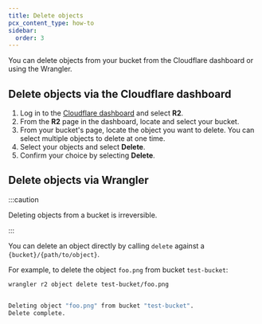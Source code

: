 ```yaml
---
title: Delete objects
pcx_content_type: how-to
sidebar:
  order: 3
---
```


You can delete objects from your bucket from the Cloudflare dashboard or using the Wrangler.

## Delete objects via the Cloudflare dashboard

1. Log in to the [Cloudflare dashboard](https://dash.cloudflare.com) and select **R2**.
2. From the **R2** page in the dashboard, locate and select your bucket.
3. From your bucket's page, locate the object you want to delete. You can select multiple objects to delete at one time.
4. Select your objects and select **Delete**.
5. Confirm your choice by selecting **Delete**.

## Delete objects via Wrangler

:::caution

Deleting objects from a bucket is irreversible.

:::

You can delete an object directly by calling `delete` against a `{bucket}/{path/to/object}`.

For example, to delete the object `foo.png` from bucket `test-bucket`:

```sh
wrangler r2 object delete test-bucket/foo.png
```

```sh output

Deleting object "foo.png" from bucket "test-bucket".
Delete complete.
```
